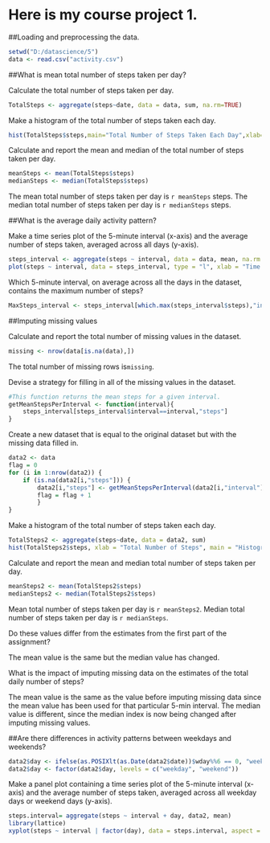 Here is my course project 1.
===============================

##Loading and preprocessing the data.

```{r}
setwd("D:/datascience/5")
data <- read.csv("activity.csv")
```

##What is mean total number of steps taken per day?

Calculate the total number of steps taken per day.

```{r}
TotalSteps <- aggregate(steps~date, data = data, sum, na.rm=TRUE)
```

Make a histogram of the total number of steps taken each day.

```{r}
hist(TotalSteps$steps,main="Total Number of Steps Taken Each Day",xlab="steps each day")
```

Calculate and report the mean and median of the total number of steps taken per day.

```{r}
meanSteps <- mean(TotalSteps$steps)
medianSteps <- median(TotalSteps$steps)
```

The mean total number of steps taken per day is `r meanSteps` steps.
The median total number of steps taken per day is `r medianSteps` steps.

##What is the average daily activity pattern?

Make a time series plot of the 5-minute interval (x-axis) and the average number of steps taken, averaged across all days (y-axis).

```{r}
steps_interval <- aggregate(steps ~ interval, data = data, mean, na.rm = TRUE)
plot(steps ~ interval, data = steps_interval, type = "l", xlab = "Time Intervals (5-minute)", ylab = "Mean number of steps taken (all Days)", main = "Average number of steps Taken at 5 minute Intervals",  col = "blue")
```

Which 5-minute interval, on average across all the days in the dataset, contains the maximum number of steps?

```{r}
MaxSteps_interval <- steps_interval[which.max(steps_interval$steps),"interval"]
```

##Imputing missing values

Calculate and report the total number of missing values in the dataset.

```{r}
missing <- nrow(data[is.na(data),])
```

The total number of missing rows is`missing`.

Devise a strategy for filling in all of the missing values in the dataset.

```{r}
#This function returns the mean steps for a given interval.
getMeanStepsPerInterval <- function(interval){
    steps_interval[steps_interval$interval==interval,"steps"]
}
```

Create a new dataset that is equal to the original dataset but with the missing data filled in.

```{r}
data2 <- data
flag = 0
for (i in 1:nrow(data2)) {
    if (is.na(data2[i,"steps"])) {
        data2[i,"steps"] <- getMeanStepsPerInterval(data2[i,"interval"])
        flag = flag + 1
        }
}
```

Make a histogram of the total number of steps taken each day. 

```{r}
TotalSteps2 <- aggregate(steps~date, data = data2, sum)
hist(TotalSteps2$steps, xlab = "Total Number of Steps", main = "Histogram of Total Number of Steps taken each Day")
```

Calculate and report the mean and median total number of steps taken per day.

```{r}
meanSteps2 <- mean(TotalSteps2$steps)
medianSteps2 <- median(TotalSteps2$steps)
```

Mean total number of steps taken per day is `r meanSteps2`.
Median total number of steps taken per day is `r medianSteps`.

Do these values differ from the estimates from the first part of the assignment?

The mean value is the same but the median value has changed.

What is the impact of imputing missing data on the estimates of the total daily number of steps?

The mean value is the same as the value before imputing missing data since the mean value has been used for that particular 5-min interval. The median value is different, since the median index is now being changed after imputing missing values.

##Are there differences in activity patterns between weekdays and weekends?

```{r}
data2$day <- ifelse(as.POSIXlt(as.Date(data2$date))$wday%%6 == 0, "weekend", "weekday")
data2$day <- factor(data2$day, levels = c("weekday", "weekend"))
```

Make a panel plot containing a time series plot of the 5-minute interval (x-axis) and the average number of steps taken, averaged across all weekday days or weekend days (y-axis).

```{r}
steps.interval= aggregate(steps ~ interval + day, data2, mean)
library(lattice)
xyplot(steps ~ interval | factor(day), data = steps.interval, aspect = 1/2, type = "l")
```
